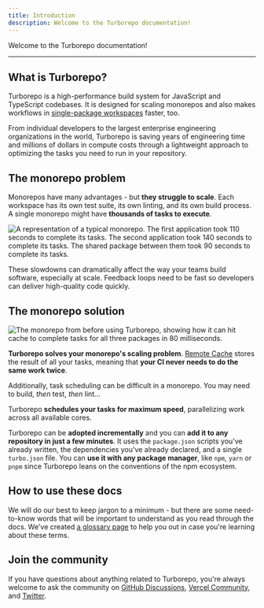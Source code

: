 ```yaml
---
title: Introduction
description: Welcome to the Turborepo documentation!
---
```


Welcome to the Turborepo documentation!

---

## What is Turborepo?

Turborepo is a high-performance build system for JavaScript and TypeScript codebases. It is designed for scaling monorepos and also makes workflows in [single-package workspaces](/docs/guides/single-package-workspaces) faster, too.

From individual developers to the largest enterprise engineering organizations in the world, Turborepo is saving years of engineering time and millions of dollars in compute costs through a lightweight approach to optimizing the tasks you need to run in your repository.

## The monorepo problem

Monorepos have many advantages - but **they struggle to scale**. Each workspace has its own test suite, its own linting, and its own build process. A single monorepo might have **thousands of tasks to execute**.

![A representation of a typical monorepo. The first application took 110 seconds to complete its tasks. The second application took 140 seconds to complete its tasks. The shared package between them took 90 seconds to complete its tasks.](/images/docs/why-turborepo-problem.png)

These slowdowns can dramatically affect the way your teams build software, especially at scale. Feedback loops need to be fast so developers can deliver high-quality code quickly.

## The monorepo solution

![The monorepo from before using Turborepo, showing how it can hit cache to complete tasks for all three packages in 80 milliseconds.](/images/docs/why-turborepo-solution.png)

**Turborepo solves your monorepo's scaling problem**. [Remote Cache](/docs/core-concepts/remote-caching) stores the result of all your tasks, meaning that **your CI never needs to do the same work twice**.

Additionally, task scheduling can be difficult in a monorepo. You may need to build, _then_ test, _then_ lint...

Turborepo **schedules your tasks for maximum speed**, parallelizing work across all available cores.

Turborepo can be **adopted incrementally** and you can **add it to any repository in just a few minutes**. It uses the `package.json` scripts you've already written, the dependencies you've already declared, and a single `turbo.json` file. You can **use it with any package manager**, like `npm`, `yarn` or `pnpm` since Turborepo leans on the conventions of the npm ecosystem.

## How to use these docs

We will do our best to keep jargon to a minimum - but there are some need-to-know words that will be important to understand as you read through the docs. We've created [a glossary page](https://vercel.com/docs/vercel-platform/glossary) to help you out in case you're learning about these terms.

## Join the community

If you have questions about anything related to Turborepo, you're always welcome to ask the community on [GitHub Discussions](https://github.com/vercel/turborepo/discussions), [Vercel Community](https://community.vercel.com/tag/turborepo), and [Twitter](https://twitter.com/turborepo).
